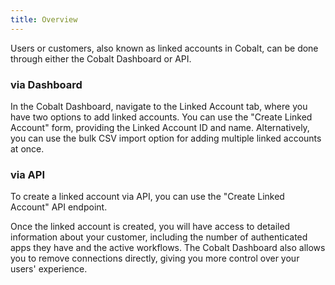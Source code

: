 ```yaml
---
title: Overview
---
```


Users or customers, also known as linked accounts in Cobalt, can be done through either the Cobalt Dashboard or API.

### via Dashboard
In the Cobalt Dashboard, navigate to the Linked Account tab, where you have two options to add linked accounts. You can use the "Create Linked Account" form, 
providing the Linked Account ID and name. Alternatively, you can use the bulk CSV import option for adding multiple linked accounts at once.

### via API
To create a linked account via API, you can use the "Create Linked Account" API endpoint.

Once the linked account is created, you will have access to detailed information about your customer, including the number of authenticated apps they have 
and the active workflows. The Cobalt Dashboard also allows you to remove connections directly, giving you more control over your users' experience.
